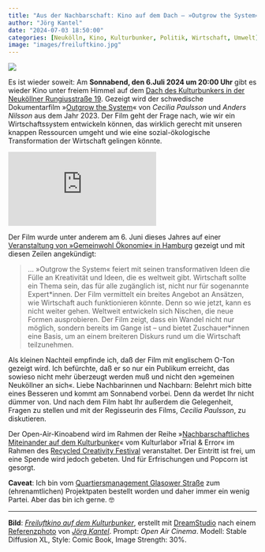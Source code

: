 ```yaml
---
title: "Aus der Nachbarschaft: Kino auf dem Dach – »Outgrow the System«"
author: "Jörg Kantel"
date: "2024-07-03 18:50:00"
categories: [Neukölln, Kino, Kulturbunker, Politik, Wirtschaft, Umwelt]
image: "images/freiluftkino.jpg"
---
```


[![](images/freiluftkino-b.jpg)](https://www.flickr.com/photos/schockwellenreiter/53833283020/)

Es ist wieder soweit: Am **Sonnabend, den 6.Juli 2024 um 20:00 Uhr** gibt es wieder Kino unter freiem Himmel auf dem [Dach des Kulturbunkers in der Neuköllner Rungiusstraße 19](https://kantel.github.io/posts/2023100601_kulturbunker/). Gezeigt wird der schwedische Dokumentarfilm »[Outgrow the System](https://rafilm.se/outgrow-the-system)« von *Cecilia Paulsson* und *Anders Nilsson* aus dem Jahr 2023. Der Film geht der Frage nach, wie wir ein Wirtschaftssystem entwickeln können, das wirklich gerecht mit unseren knappen Ressourcen umgeht und wie eine sozial-ökologische Transformation der Wirtschaft gelingen könnte.

<iframe src="https://player.vimeo.com/video/863141958?h=6b06d6471d" class="if16_9" frameborder="0" allow="autoplay; fullscreen; picture-in-picture" allowfullscreen></iframe>

Der Film wurde unter anderem am 6. Juni dieses Jahres auf einer [Veranstaltung von »Gemeinwohl Ökonomie« in Hamburg](https://germany.ecogood.org/termine/outgrow-the-system-filmvorfuehrung-und-diskussion/) gezeigt und mit diesen Zeilen angekündigt:

>… »Outgrow the System« feiert mit seinen transformativen Ideen die Fülle an Kreativität und Ideen, die es weltweit gibt. Wirtschaft sollte ein Thema sein, das für alle zugänglich ist, nicht nur für sogenannte Expert\*innen. Der Film vermittelt ein breites Angebot an Ansätzen, wie Wirtschaft auch funktionieren könnte. Denn so wie jetzt, kann es nicht weiter gehen. Weltweit entwickeln sich Nischen, die neue Formen ausprobieren. Der Film zeigt, dass ein Wandel nicht nur möglich, sondern bereits im Gange ist – und bietet Zuschauer\*innen eine Basis, um an einem breiteren Diskurs rund um die Wirtschaft teilzunehmen.

Als kleinen Nachteil empfinde ich, daß der Film mit englischem O-Ton gezeigt wird. Ich befürchte, daß er so nur ein Publikum erreicht, das sowieso nicht mehr überzeugt werden muß und nicht den »gemeinen Neuköllner an sich«. Liebe Nachbarinnen und Nachbarn: Belehrt mich bitte eines Besseren und kommt am Sonnabend vorbei. Denn da werdet Ihr nicht dümmer von. Und nach dem Film habt Ihr außerdem die Gelegenheit, Fragen zu stellen und mit der Regisseurin des Films, *Cecilia Paulsson*, zu diskutieren.

Der Open-Air-Kinoabend wird im Rahmen der Reihe »[Nachbarschaftliches Miteinander auf dem Kulturbunker](https://www.trial-error.org/projekte-1/kulturbunker/)« vom Kulturlabor »Trial & Error« im Rahmen des [Recycled Creativity Festival](https://www.recycledcreativity.de/) veranstaltet. Der Eintritt ist frei, um eine Spende wird jedoch gebeten. Und für Erfrischungen und Popcorn ist gesorgt.

**Caveat**: Ich bin vom [Quartiersmanagement Glasower Straße](https://qm-glasower-strasse.de/kultur-auf-dem-dach-mit-kino-zirkus-musik-und-kreativangeboten/) zum (ehrenamtlichen) Projektpaten bestellt worden und daher immer ein wenig Partei. Aber das bin ich gerne.&nbsp;🤓

---

**Bild**: *[Freiluftkino auf dem Kulturbunker](https://www.flickr.com/photos/schockwellenreiter/53833283020/)*, erstellt mit [DreamStudio](https://beta.dreamstudio.ai/) nach einem [Referenzphoto](https://www.flickr.com/photos/schockwellenreiter/7294212942/) von *[Jörg Kantel](http://cognitiones.kantel-chaos-team.de/cv.html)*. Prompt: *Open Air Cinema*. Modell: Stable Diffusion XL, Style: Comic Book, Image Strength: 30%. 